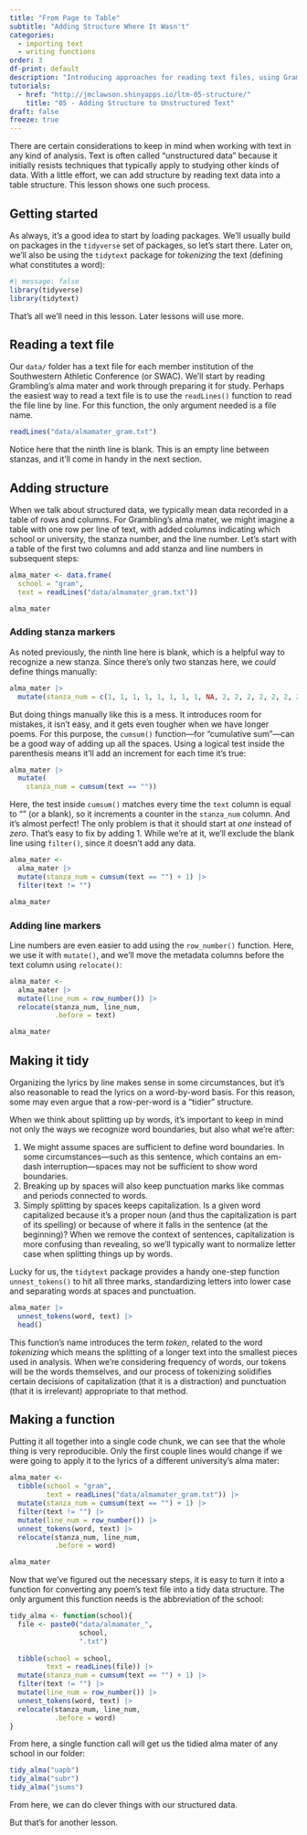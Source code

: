 ```yaml
---
title: "From Page to Table"
subtitle: "Adding Structure Where It Wasn't"
categories: 
  - importing text
  - writing functions
order: 3
df-print: default
description: "Introducing approaches for reading text files, using Grambling's alma maters as a case study."
tutorials: 
  - href: "http://jmclawson.shinyapps.io/ltm-05-structure/"
    title: "05 - Adding Structure to Unstructured Text"
draft: false
freeze: true
---
```


There are certain considerations to keep in mind when working with text in any kind of analysis. Text is often called "unstructured data" because it initially resists techniques that typically apply to studying other kinds of data. With a little effort, we can add structure by reading text data into a table structure. This lesson shows one such process.

## Getting started

As always, it's a good idea to start by loading packages. We'll usually build on packages in the `tidyverse` set of packages, so let's start there. Later on, we'll also be using the `tidytext` package for *tokenizing* the text (defining what constitutes a word):

```r
#| message: false
library(tidyverse)
library(tidytext)
```

That's all we'll need in this lesson. Later lessons will use more.

## Reading a text file

Our `data/` folder has a text file for each member institution of the Southwestern Athletic Conference (or SWAC). We'll start by reading Grambling's alma mater and work through preparing it for study. Perhaps the easiest way to read a text file is to use the `readLines()` function to read the file line by line. For this function, the only argument needed is a file name.

```r
readLines("data/almamater_gram.txt")
```

Notice here that the ninth line is blank. This is an empty line between stanzas, and it'll come in handy in the next section.

## Adding structure

When we talk about structured data, we typically mean data recorded in a table of rows and columns. For Grambling's alma mater, we might imagine a table with one row per line of text, with added columns indicating which school or university, the stanza number, and the line number. Let's start with a table of the first two columns and add stanza and line numbers in subsequent steps:

```r
alma_mater <- data.frame(
  school = "gram",
  text = readLines("data/almamater_gram.txt"))

alma_mater
```

### Adding stanza markers

As noted previously, the ninth line here is blank, which is a helpful way to recognize a new stanza. Since there's only two stanzas here, we *could* define things manually:

```r
alma_mater |> 
  mutate(stanza_num = c(1, 1, 1, 1, 1, 1, 1, 1, NA, 2, 2, 2, 2, 2, 2, 2, 2))
```

But doing things manually like this is a mess. It introduces room for mistakes, it isn't easy, and it gets even tougher when we have longer poems. For this purpose, the `cumsum()` function---for "cumulative sum"---can be a good way of adding up all the spaces. Using a logical test inside the parenthesis means it'll add an increment for each time it's true:

```r
alma_mater |> 
  mutate(
    stanza_num = cumsum(text == ""))
```

Here, the test inside `cumsum()` matches every time the `text` column is equal to "" (or a blank), so it increments a counter in the `stanza_num` column. And it's almost perfect! The only problem is that it should start at *one* instead of *zero*. That's easy to fix by adding 1. While we're at it, we'll exclude the blank line using `filter()`, since it doesn't add any data.

```r
alma_mater <- 
  alma_mater |> 
  mutate(stanza_num = cumsum(text == "") + 1) |> 
  filter(text != "")

alma_mater
```

### Adding line markers

Line numbers are even easier to add using the `row_number()` function. Here, we use it with `mutate()`, and we'll move the metadata columns before the text column using `relocate()`:

```r
alma_mater <- 
  alma_mater |> 
  mutate(line_num = row_number()) |> 
  relocate(stanza_num, line_num,
           .before = text)

alma_mater
```

## Making it tidy

Organizing the lyrics by line makes sense in some circumstances, but it's also reasonable to read the lyrics on a word-by-word basis. For this reason, some may even argue that a row-per-word is a "tidier" structure.

When we think about splitting up by words, it's important to keep in mind not only the ways we recognize word boundaries, but also what we're after:

1.  We might assume spaces are sufficient to define word boundaries. In some circumstances---such as this sentence, which contains an em-dash interruption---spaces may not be sufficient to show word boundaries.
2.  Breaking up by spaces will also keep punctuation marks like commas and periods connected to words.
3.  Simply splitting by spaces keeps capitalization. Is a given word capitalized because it's a proper noun (and thus the capitalization is part of its spelling) or because of where it falls in the sentence (at the beginning)? When we remove the context of sentences, capitalization is more confusing than revealing, so we'll typically want to normalize letter case when splitting things up by words.

Lucky for us, the `tidytext` package provides a handy one-step function `unnest_tokens()` to hit all three marks, standardizing letters into lower case and separating words at spaces and punctuation.

```r
alma_mater |> 
  unnest_tokens(word, text) |> 
  head()
```

::: callout-note
This function's name introduces the term *token*, related to the word *tokenizing* which means the splitting of a longer text into the smallest pieces used in analysis. When we're considering frequency of words, our tokens will be the words themselves, and our process of tokenizing solidifies certain decisions of capitalization (that it is a distraction) and punctuation (that it is irrelevant) appropriate to that method.
:::

## Making a function

Putting it all together into a single code chunk, we can see that the whole thing is very reproducible. Only the first couple lines would change if we were going to apply it to the lyrics of a different university's alma mater:

```r
alma_mater <- 
  tibble(school = "gram",
         text = readLines("data/almamater_gram.txt")) |> 
  mutate(stanza_num = cumsum(text == "") + 1) |> 
  filter(text != "") |> 
  mutate(line_num = row_number()) |> 
  unnest_tokens(word, text) |> 
  relocate(stanza_num, line_num,
           .before = word) 

alma_mater
```

Now that we've figured out the necessary steps, it is easy to turn it into a function for converting any poem's text file into a tidy data structure. The only argument this function needs is the abbreviation of the school:

```r
tidy_alma <- function(school){
  file <- paste0("data/almamater_",
                 school,
                 ".txt")
  
  tibble(school = school,
         text = readLines(file)) |> 
  mutate(stanza_num = cumsum(text == "") + 1) |> 
  filter(text != "") |> 
  mutate(line_num = row_number()) |> 
  unnest_tokens(word, text) |> 
  relocate(stanza_num, line_num,
           .before = word) 
}
```

From here, a single function call will get us the tidied alma mater of any school in our folder:

```r
tidy_alma("uapb")
tidy_alma("subr")
tidy_alma("jsums")
```

From here, we can do clever things with our structured data.

But that's for another lesson.

